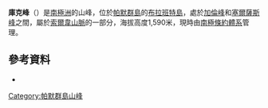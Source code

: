 {{Coord|64|24|S|62|24|W|source:GNIS|display=title}}

'''庫克峰'''（{{lang-en|Cook Summit}}）是[[南極洲|南極洲]]的山峰，位於[[帕默群島|帕默群島]]的[[布拉班特島|布拉班特島]]，處於[[加倫峰|加倫峰]]和[[塞爾薩斯峰|塞爾薩斯峰]]之間，屬於[[索爾韋山脈|索爾韋山脈]]的一部分，海拔高度1,590米，現時由[[南極條約體系|南極條約體系]]管理。

==參考資料==
* {{usgs-gazetteer|id=3094}}

{{DEFAULTSORT:Cook Summit}}
[[Category:帕默群島山峰|Category:帕默群島山峰]]


{{PalmerArchipelago-geo-stub}}